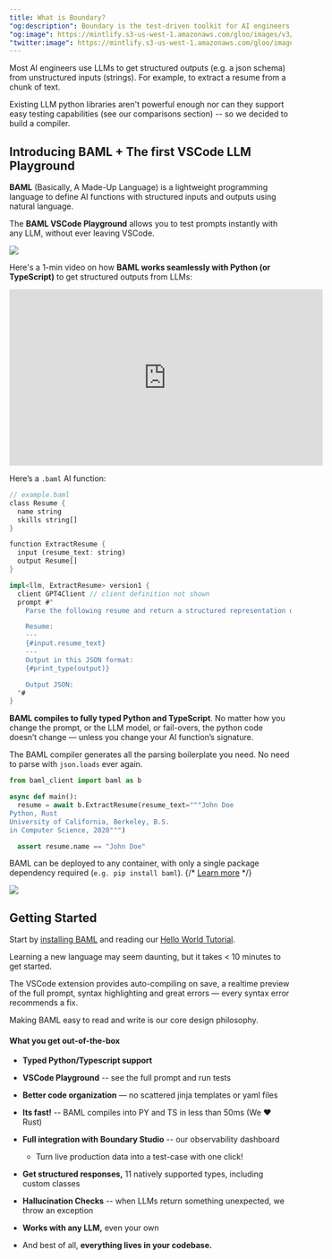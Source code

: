 ```yaml
---
title: What is Boundary?
"og:description": Boundary is the test-driven toolkit for AI engineers.
"og:image": https://mintlify.s3-us-west-1.amazonaws.com/gloo/images/v3/AITeam.png
"twitter:image": https://mintlify.s3-us-west-1.amazonaws.com/gloo/images/v3/AITeam.png
---
```


Most AI engineers use LLMs to get structured outputs (e.g. a json schema) from unstructured inputs (strings). For example, to extract a resume from a chunk of text.

Existing LLM python libraries aren't powerful enough nor can they support easy testing capabilities (see our comparisons section) -- so we decided to build a compiler.

## Introducing BAML + The first VSCode LLM Playground

**BAML** (Basically, A Made-Up Language) is a lightweight programming language to define AI functions with structured inputs and outputs using natural language.


The **BAML VSCode Playground** allows you to test prompts instantly with any LLM, without ever leaving VSCode.

<img src="/images/v3/testing_2.gif" />

Here's a 1-min video on how **BAML works seamlessly with Python (or TypeScript)** to get structured outputs from LLMs:  

<iframe width="560" height="315" src="https://www.youtube.com/embed/dpEvGrVJJng?si=6CPRTxil8WjQ_t5w" title="YouTube video player" frameBorder="0" allow="accelerometer; autoplay; clipboard-write; encrypted-media; gyroscope; picture-in-picture; web-share" allowFullScreen></iframe>

Here’s a `.baml` AI function:

```rust example.baml
// example.baml
class Resume {
  name string
  skills string[]
}

function ExtractResume {
  input (resume_text: string)
  output Resume[]
}

impl<llm, ExtractResume> version1 {
  client GPT4Client // client definition not shown
  prompt #"
    Parse the following resume and return a structured representation of the data in the schema below.

    Resume:
    ---
    {#input.resume_text}
    ---
    Output in this JSON format:
    {#print_type(output)}

    Output JSON:
  "#
}
```

**BAML compiles to fully typed Python and TypeScript**. No matter how you change the prompt, or the LLM model, or fail-overs, the python code doesn’t change — unless you change your AI function’s signature.

The BAML compiler generates all the parsing boilerplate you need. No need to parse with `json.loads` ever again.

```python app.py
from baml_client import baml as b

async def main():
  resume = await b.ExtractResume(resume_text="""John Doe
Python, Rust
University of California, Berkeley, B.S. 
in Computer Science, 2020""")

  assert resume.name == "John Doe"
```

BAML can be deployed to any container, with only a single package dependency required (`e.g. pip install baml`). 
{/* [Learn more](/v3/home/deployment) */}

<Frame caption="BAML VSCode Playground">
<img src="/images/v3/baml_playground.png" />
</Frame>

## Getting Started

Start by [installing BAML](/v3/home/installation) and reading our [Hello World Tutorial](/v3/guides/hello_world/level0). 

Learning a new language may seem daunting, but it takes < 10 minutes to get started. 

The VSCode extension provides auto-compiling on save, a realtime preview of the full prompt, syntax highlighting and great errors — every syntax error recommends a fix. 

Making BAML easy to read and write is our core design philosophy.

#### What you get out-of-the-box
- **Typed Python/Typescript support**
- **VSCode Playground** -- see the full prompt and run tests
- **Better code organization** — no scattered jinja templates or yaml files
- **Its fast!**  -- BAML compiles into PY and TS in less than 50ms (We ❤️ Rust)
- **Full integration with** **Boundary Studio** -- our observability dashboard
    - Turn live production data into a test-case with one click!
- **Get structured responses,** 11 natively supported  types, including custom classes
- **Hallucination Checks** -- when LLMs return something unexpected, we throw an exception
- **Works with any LLM,** even your own

- And best of all, **everything lives in your codebase.**

    